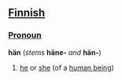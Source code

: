 ==[[Finnish]]==

===[[Pronoun]]===
'''hän''' (''stems'' '''häne-''' ''and'' '''hän-''')

# [[he]] or [[she]] (of a [[human being]])